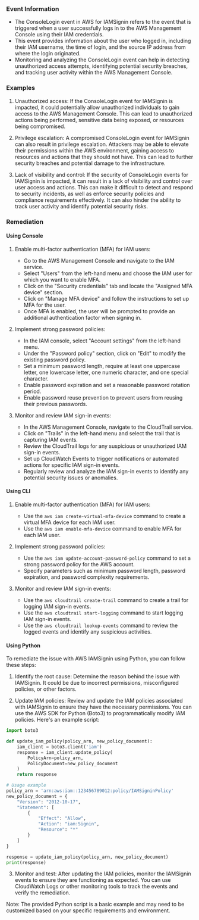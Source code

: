 
### Event Information

- The ConsoleLogin event in AWS for IAMSignin refers to the event that is triggered when a user successfully logs in to the AWS Management Console using their IAM credentials.
- This event provides information about the user who logged in, including their IAM username, the time of login, and the source IP address from where the login originated.
- Monitoring and analyzing the ConsoleLogin event can help in detecting unauthorized access attempts, identifying potential security breaches, and tracking user activity within the AWS Management Console.


### Examples

1. Unauthorized access: If the ConsoleLogin event for IAMSignin is impacted, it could potentially allow unauthorized individuals to gain access to the AWS Management Console. This can lead to unauthorized actions being performed, sensitive data being exposed, or resources being compromised.

2. Privilege escalation: A compromised ConsoleLogin event for IAMSignin can also result in privilege escalation. Attackers may be able to elevate their permissions within the AWS environment, gaining access to resources and actions that they should not have. This can lead to further security breaches and potential damage to the infrastructure.

3. Lack of visibility and control: If the security of ConsoleLogin events for IAMSignin is impacted, it can result in a lack of visibility and control over user access and actions. This can make it difficult to detect and respond to security incidents, as well as enforce security policies and compliance requirements effectively. It can also hinder the ability to track user activity and identify potential security risks.

### Remediation

#### Using Console

1. Enable multi-factor authentication (MFA) for IAM users:
   - Go to the AWS Management Console and navigate to the IAM service.
   - Select "Users" from the left-hand menu and choose the IAM user for which you want to enable MFA.
   - Click on the "Security credentials" tab and locate the "Assigned MFA device" section.
   - Click on "Manage MFA device" and follow the instructions to set up MFA for the user.
   - Once MFA is enabled, the user will be prompted to provide an additional authentication factor when signing in.

2. Implement strong password policies:
   - In the IAM console, select "Account settings" from the left-hand menu.
   - Under the "Password policy" section, click on "Edit" to modify the existing password policy.
   - Set a minimum password length, require at least one uppercase letter, one lowercase letter, one numeric character, and one special character.
   - Enable password expiration and set a reasonable password rotation period.
   - Enable password reuse prevention to prevent users from reusing their previous passwords.

3. Monitor and review IAM sign-in events:
   - In the AWS Management Console, navigate to the CloudTrail service.
   - Click on "Trails" in the left-hand menu and select the trail that is capturing IAM events.
   - Review the CloudTrail logs for any suspicious or unauthorized IAM sign-in events.
   - Set up CloudWatch Events to trigger notifications or automated actions for specific IAM sign-in events.
   - Regularly review and analyze the IAM sign-in events to identify any potential security issues or anomalies.

#### Using CLI

1. Enable multi-factor authentication (MFA) for IAM users:
   - Use the `aws iam create-virtual-mfa-device` command to create a virtual MFA device for each IAM user.
   - Use the `aws iam enable-mfa-device` command to enable MFA for each IAM user.

2. Implement strong password policies:
   - Use the `aws iam update-account-password-policy` command to set a strong password policy for the AWS account.
   - Specify parameters such as minimum password length, password expiration, and password complexity requirements.

3. Monitor and review IAM sign-in events:
   - Use the `aws cloudtrail create-trail` command to create a trail for logging IAM sign-in events.
   - Use the `aws cloudtrail start-logging` command to start logging IAM sign-in events.
   - Use the `aws cloudtrail lookup-events` command to review the logged events and identify any suspicious activities.

#### Using Python

To remediate the issue with AWS IAMSignin using Python, you can follow these steps:

1. Identify the root cause: Determine the reason behind the issue with IAMSignin. It could be due to incorrect permissions, misconfigured policies, or other factors.

2. Update IAM policies: Review and update the IAM policies associated with IAMSignin to ensure they have the necessary permissions. You can use the AWS SDK for Python (Boto3) to programmatically modify IAM policies. Here's an example script:

```python
import boto3

def update_iam_policy(policy_arn, new_policy_document):
    iam_client = boto3.client('iam')
    response = iam_client.update_policy(
        PolicyArn=policy_arn,
        PolicyDocument=new_policy_document
    )
    return response

# Usage example
policy_arn = 'arn:aws:iam::123456789012:policy/IAMSigninPolicy'
new_policy_document = {
    "Version": "2012-10-17",
    "Statement": [
        {
            "Effect": "Allow",
            "Action": "iam:Signin",
            "Resource": "*"
        }
    ]
}

response = update_iam_policy(policy_arn, new_policy_document)
print(response)
```

3. Monitor and test: After updating the IAM policies, monitor the IAMSignin events to ensure they are functioning as expected. You can use CloudWatch Logs or other monitoring tools to track the events and verify the remediation.

Note: The provided Python script is a basic example and may need to be customized based on your specific requirements and environment.

